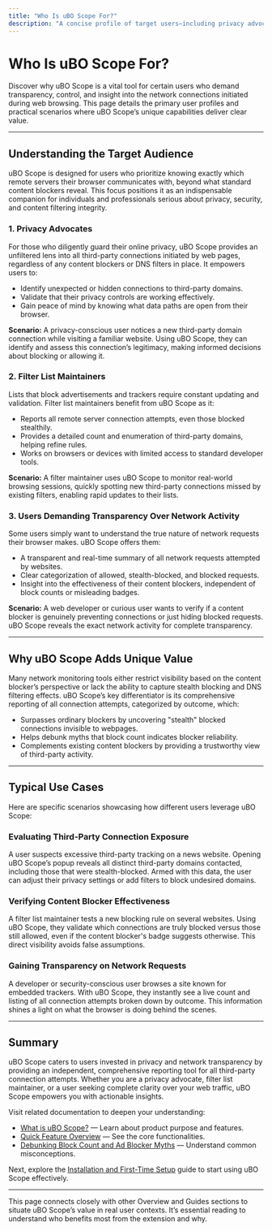 ```yaml
---
title: "Who Is uBO Scope For?"
description: "A concise profile of target users—including privacy advocates, filter list maintainers, and users who want transparency over network activity—and sample scenarios where uBO Scope adds unique value; for example, evaluating third-party connections or verifying content blocker effectiveness."
---
```


# Who Is uBO Scope For?

Discover why uBO Scope is a vital tool for certain users who demand transparency, control, and insight into the network connections initiated during web browsing. This page details the primary user profiles and practical scenarios where uBO Scope’s unique capabilities deliver clear value.

---

## Understanding the Target Audience

uBO Scope is designed for users who prioritize knowing exactly which remote servers their browser communicates with, beyond what standard content blockers reveal. This focus positions it as an indispensable companion for individuals and professionals serious about privacy, security, and content filtering integrity.

### 1. Privacy Advocates

For those who diligently guard their online privacy, uBO Scope provides an unfiltered lens into all third-party connections initiated by web pages, regardless of any content blockers or DNS filters in place. It empowers users to:

- Identify unexpected or hidden connections to third-party domains.
- Validate that their privacy controls are working effectively.
- Gain peace of mind by knowing what data paths are open from their browser.

**Scenario:** A privacy-conscious user notices a new third-party domain connection while visiting a familiar website. Using uBO Scope, they can identify and assess this connection’s legitimacy, making informed decisions about blocking or allowing it.

### 2. Filter List Maintainers

Lists that block advertisements and trackers require constant updating and validation. Filter list maintainers benefit from uBO Scope as it:

- Reports all remote server connection attempts, even those blocked stealthily.
- Provides a detailed count and enumeration of third-party domains, helping refine rules.
- Works on browsers or devices with limited access to standard developer tools.

**Scenario:** A filter maintainer uses uBO Scope to monitor real-world browsing sessions, quickly spotting new third-party connections missed by existing filters, enabling rapid updates to their lists.

### 3. Users Demanding Transparency Over Network Activity

Some users simply want to understand the true nature of network requests their browser makes. uBO Scope offers them:

- A transparent and real-time summary of all network requests attempted by websites.
- Clear categorization of allowed, stealth-blocked, and blocked requests.
- Insight into the effectiveness of their content blockers, independent of block counts or misleading badges.

**Scenario:** A web developer or curious user wants to verify if a content blocker is genuinely preventing connections or just hiding blocked requests. uBO Scope reveals the exact network activity for complete transparency.

---

## Why uBO Scope Adds Unique Value

Many network monitoring tools either restrict visibility based on the content blocker’s perspective or lack the ability to capture stealth blocking and DNS filtering effects. uBO Scope’s key differentiator is its comprehensive reporting of all connection attempts, categorized by outcome, which:

- Surpasses ordinary blockers by uncovering "stealth" blocked connections invisible to webpages.
- Helps debunk myths that block count indicates blocker reliability.
- Complements existing content blockers by providing a trustworthy view of third-party activity.

---

## Typical Use Cases

Here are specific scenarios showcasing how different users leverage uBO Scope:

### Evaluating Third-Party Connection Exposure

A user suspects excessive third-party tracking on a news website. Opening uBO Scope’s popup reveals all distinct third-party domains contacted, including those that were stealth-blocked. Armed with this data, the user can adjust their privacy settings or add filters to block undesired domains.

### Verifying Content Blocker Effectiveness

A filter list maintainer tests a new blocking rule on several websites. Using uBO Scope, they validate which connections are truly blocked versus those still allowed, even if the content blocker's badge suggests otherwise. This direct visibility avoids false assumptions.

### Gaining Transparency on Network Requests

A developer or security-conscious user browses a site known for embedded trackers. With uBO Scope, they instantly see a live count and listing of all connection attempts broken down by outcome. This information shines a light on what the browser is doing behind the scenes.

---

## Summary

uBO Scope caters to users invested in privacy and network transparency by providing an independent, comprehensive reporting tool for all third-party connection attempts. Whether you are a privacy advocate, filter list maintainer, or a user seeking complete clarity over your web traffic, uBO Scope empowers you with actionable insights.

Visit related documentation to deepen your understanding:

- [What is uBO Scope?](/overview/intro-core/product-value-prop) — Learn about product purpose and features.
- [Quick Feature Overview](/overview/features-arch/feature-summary) — See the core functionalities.
- [Debunking Block Count and Ad Blocker Myths](/guides/advanced-usage-scenarios/debunking-myths) — Understand common misconceptions.

Next, explore the [Installation and First-Time Setup](/guides/core-workflows/install-setup) guide to start using uBO Scope effectively.

---

<Info>
This page connects closely with other Overview and Guides sections to situate uBO Scope’s value in real user contexts. It’s essential reading to understand who benefits most from the extension and why.
</Info>
